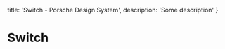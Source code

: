 
  title: 'Switch - Porsche Design System',
  description: 'Some description'
}

# Switch <ComponentStatus tagName="p-switch"></ComponentStatus>

<TableOfContents headings={[]} />

<Configurator tagName="p-switch" />